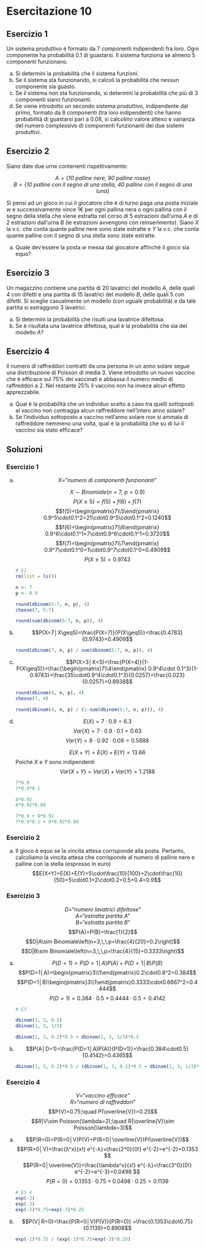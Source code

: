# Esercitazione 10

## Esercizio 1

Un sistema produttivo è formato da 7 componenti indipendenti fra loro. Ogni componente ha probabilità $0.1$ di guastarsi. Il sistema funziona se almeno 5 componenti funzionano.

<ol type='a'>
  <li>Si determini la probabilità che il sistema funzioni.</li>
  <li>Se il sistema sta funzionando, si calcoli la probabilità che nessun componente sia guasto.</li>
  <li>Se il sistema non sta funzionando, si determini la probabilità che più di 3 componenti siano funzionanti.</li>
  <li>Se viene introdotto un secondo sistema produttivo, indipendente dal primo, formato da 8 componenti (tra loro indipendenti) che hanno probabilità di guastarsi pari a 0.08, si calcolino valore atteso e varianza del numero complessivo di componenti funzionanti dei due sistemi produttivi.</li>
</ol>
	
## Esercizio 2

Siano date due urne contenenti rispettivamente:

<center>$A=\{$*10 palline nere, 90 palline rosse*$\}$</center>
<center>$B=\{$*10 palline con il segno di una stella, 40 palline con il segno di una luna*$\}$</center>

Si pensi ad un gioco in cui il giocatore che è di turno paga una posta iniziale $w$ e successivamente vince 1€ per ogni pallina nera o ogni pallina con il segno della stella che viene estratta nel corso di 5 estrazioni dall’urna $A$ e di 2 estrazioni dall’urna $B$ (le estrazioni avvengono con reinserimento). Siano $X$ la v.c. che conta quante palline nere sono state estratte e $Y$ la v.c. che conta quante palline con il segno di una stella sono state estratte.

<ol type = 'a'>
  <li>Quale dev’essere la posta $w$ messa dal giocatore affinché il gioco sia equo? </li>
</ol>

## Esercizio 3

Un magazzino contiene una partita di 20 lavatrici del modello $A$, delle quali 4 con difetti e una partita di 15 lavatrici del modello $B$, delle quali 5 con difetti. Si sceglie casualmente un modello (con uguale probabilità) e da tale partita si estraggono 3 lavatrici.

<ol type='a'>
  <li>Si determini la probabilità che risulti una lavatrice difettosa.</li>
  <li>Se è risultata una lavatrice difettosa, qual è la probabilità che sia del modello $A$? </li>
</ol>

## Esercizio 4

Il numero di raffreddori contratti da una persona in un anno solare segue una distribuzione di Poisson di media 3. Viene introdotto un nuovo vaccino che è efficace sul 75% dei vaccinati e abbassa il numero medio di raffreddori a 2. Nel restante 25% il vaccino non ha invece alcun effetto apprezzabile.

<ol type='a'>
  <li>Qual è la probabilità che un individuo scelto a caso tra quelli sottoposti al vaccino non contragga alcun raffreddore nell’intero anno solare?</li>
  <li>Se l’individuo sottoposto a vaccino nell’anno solare non si ammala di raffreddore nemmeno una volta, qual è la probabilità che su di lui il vaccino sia stato efficace?</li>
</ol>

## Soluzioni {-}

### Esercizio 1 {-}

<ol type='a'>
  <li> <center>$X=$"*numero di componenti funzionanti*"</center> $$X\sim Binomiale(n=7,\,\,p=0.9)$$ $$P(X\geq5)=f(5)+f(6)+f(7)$$ $$f(5)=\begin{pmatrix}7\\5\end{pmatrix} 0.9^5\cdot0.1^2=21\cdot0.9^5\cdot0.1^2=0.1240$$ $$f(6)=\begin{pmatrix}7\\6\end{pmatrix} 0.9^6\cdot0.1^1=7\cdot0.9^6\cdot0.1^1=0.3720$$ $$f(7)=\begin{pmatrix}7\\7\end{pmatrix} 0.9^7\cdot0.1^0=1\cdot0.9^7\cdot0.1^0=0.4909$$ $$P(X\geq5)=0.9743$$
```r
# E1
rm(list = ls())

n <- 7
p <- 0.9

round(dbinom(5:7, n, p), 4)
choose(7, 5:7)

round(sum(dbinom(5:7, n, p)), 4)
```
  </li>
  <li>$$P(X=7│X\geq5)=\frac{P(X=7)}{P(X\geq5)}=\frac{0.4783}{0.9743}=0.4909$$
```r
round(dbinom(7, n, p) / sum(dbinom(5:7, n, p)), 4)
```

  </li>
  <li>$$P(X>3│X<5)=\frac{P(X=4)}{1-P(X\geq5)}=\frac{\begin{pmatrix}7\\4\end{pmatrix} 0.9^4\cdot 0.1^3}{1-0.9743}=\frac{35\cdot0.9^4\cdot0.1^3}{0.0257}=\frac{0.023}{0.0257}=0.8938$$
```r
round(dbinom(4, n, p), 4)
choose(7, 4)

round(dbinom(4, n, p) / (1-sum(dbinom(5:7, n, p))), 4)
```
  
  </li>
  <li>$$E(X)=7\cdot0.9=6.3$$ $$Var(X)=7\cdot0.9\cdot0.1=0.63$$ $$Var(Y)=8\cdot0.92\cdot0.08=0.5888$$
  
  $$E(X+Y)=E(X)+E(Y)=13.66$$ Poiché $X$ e $Y$ sono indipendenti $$Var(X+Y)=Var(X)+Var(Y)=1.2188$$
```r
7*0.9
7*0.9*0.1

8*0.92
8*0.92*0.08

7*0.9 + 8*0.92
7*0.9*0.1 + 8*0.92*0.08
```
  
  </li>
</ol>




### Esercizio 2 {-}

<ol type='a'>
  <li>	Il gioco è equo se la vincita attesa corrisponde alla posta. Pertanto, calcoliamo la vincita attesa che corrisponde al numero di palline nere e palline con la stella (espresso in euro) $$E(X+Y)=E(X)+E(Y)=5\cdot\frac{10}{100}+2\cdot\frac{10}{50}=5\cdot0.1+2\cdot0.2=0.5+0.4=0.9$$
</li>
</ol>


### Esercizio 3 {-}

<center>$D=$"*numero lavatrici difettose*"</center>
<center>$A=$"*estratta partita A*"</center>
<center>$B=$"*estratta partita B*"</center>

$$P(A)=P(B)=\frac{1}{2}$$ $$D|A\sim Binomiale\left(n=3,\,\,p=\frac{4}{20}=0.2\right)$$ $$D|B\sim Binomiale\left(n=3,\,\,p=\frac{4}{15}=0.3333\right)$$
<ol type='a'>
  <li>$$P(D=1)=P(D=1│A)P(A)+P(D=1│B)P(B)$$ $$P(D=1│A)=\begin{pmatrix}3\\1\end{pmatrix}0.2\cdot0.8^2=0.384$$ $$P(D=1│B)\begin{pmatrix}3\\1\end{pmatrix}0.3333\cdot0.6667^2=0.4444$$ $$P(D=1)=0.384\cdot0.5+0.4444\cdot0.5=0.4142$$
```r
# E3

dbinom(1, 3, 0.2)
dbinom(1, 3, 1/3)

dbinom(1, 3, 0.2)*0.5 + dbinom(1, 3, 1/3)*0.5
```
  
  </li>
  <li>$$P(A│D=1)=\frac{P(D=1│A)P(A)}{P(D=1)}=\frac{0.384\cdot0.5}{0.4142}=0.4365$$
```r
dbinom(1, 3, 0.2)*0.5 / (dbinom(1, 3, 0.2)*0.5 + dbinom(1, 3, 1/3)*0.5)
```

  </li>
</ol>

### Esercizio 4 {-}

<center>$V=$"*vaccino efficace*"</center>
<center>$R=$"*numero di raffreddori*"</center>

$$P(V)=0.75;\quad P(\overline{V})=0.25$$ $$R|V\sim Poisson(\lambda=2);\quad R|\overline{V}\sim Poisson(\lambda=3)$$
<ol type='a'>
  <li>	$$P(R=0)=P(R=0│V)P(V)+P(R=0│\overline{V})P(\overline{V})$$ $$P(R=0│V)=\frac{λ^x}{x!} e^{-λ}=\frac{2^0}{0!} e^{-2}=e^{-2}=0.1353 $$ $$P(R=0│\overline{V})=\frac{\lambda^x}{x!} e^{-λ}=\frac{3^0}{0!} e^{-2}=e^{-3}=0.0498 $$  $$P(R=0)=0.1353\cdot0.75+0.0498\cdot0.25=0.1139$$
```r
# ES 4
exp(-2)
exp(-3)
exp(-2)*0.75+exp(-3)*0.25
```
  
</li>
  <li>$$P(V│R=0)=\frac{P(R=0│V)P(V)}{P(R=0)} =\frac{0.1353\cdot0.75}{0.1139}=0.8908$$
```r
exp(-2)*0.75 / (exp(-2)*0.75+exp(-3)*0.25)
```
  
  </li>
</ol>










